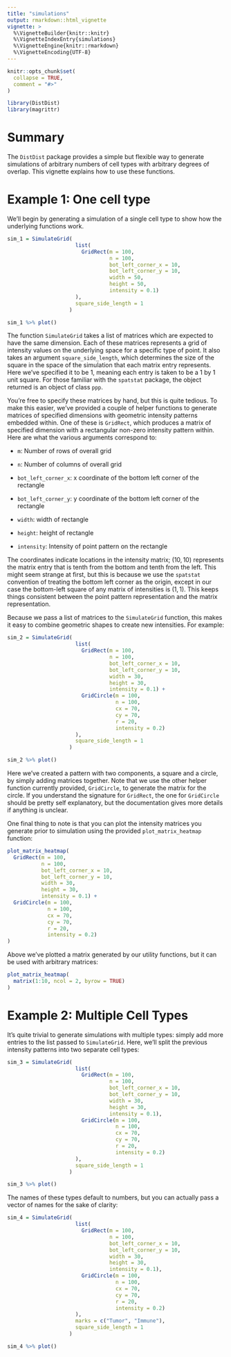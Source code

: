 ```yaml
---
title: "simulations"
output: rmarkdown::html_vignette
vignette: >
  %\VignetteBuilder{knitr::knitr}
  %\VignetteIndexEntry{simulations}
  %\VignetteEngine{knitr::rmarkdown}
  %\VignetteEncoding{UTF-8}
---
```


```r
knitr::opts_chunk$set(
  collapse = TRUE,
  comment = "#>"
)
```

```r
library(DistDist)
library(magrittr)
```

# Summary

The `DistDist` package provides a simple but flexible way to generate simulations of arbitrary numbers of cell types with arbitrary degrees of overlap. This vignette explains how to use these functions.

# Example 1: One cell type

We'll begin by generating a simulation of a single cell type to show how the underlying functions work.

```r
sim_1 = SimulateGrid(
                      list(
                        GridRect(m = 100, 
                                 n = 100, 
                                 bot_left_corner_x = 10,  
                                 bot_left_corner_y = 10,  
                                 width = 50, 
                                 height = 50, 
                                 intensity = 0.1)
                      ),
                      square_side_length = 1
                    )

sim_1 %>% plot()
```

The function `SimulateGrid` takes a list of matrices which are expected to have the same dimension. Each of these matrices represents a grid of intensity values on the underlying space for a specific type of point. It also takes an argument `square_side_length`, which determines the size of the square in the space of the simulation that each matrix entry represents. Here we've specified it to be 1, meaning each entry is taken to be a 1 by 1 unit square. For those familiar with the `spatstat` package, the object returned is an object of class `ppp`.

You're free to specify these matrices by hand, but this is quite tedious. To make this easier, we've provided a couple of helper functions to generate matrices of specified dimensions with geometric intensity patterns embedded within. One of these is `GridRect`, which produces a matrix of specified dimension with a rectangular non-zero intensity pattern within. Here are what the various arguments correspond to:

* `m`: Number of rows of overall grid

* `n`: Number of columns of overall grid

* `bot_left_corner_x`: x coordinate of the bottom left corner of the rectangle

* `bot_left_corner_y`: y coordinate of the bottom left corner of the rectangle

* `width`: width of rectangle

* `height`: height of rectangle

* `intensity`: Intensity of point pattern on the rectangle

The coordinates indicate locations in the intensity matrix; $(10, 10)$ represents the matrix entry that is tenth from the bottom and tenth from the left. This might seem strange at first, but this is because we use the `spatstat` convention of treating the bottom left corner as the origin, except in our case the bottom-left square of any matrix of intensities is $(1,1)$. This keeps things consistent between the point pattern representation and the matrix representation.

Because we pass a list of matrices to the `SimulateGrid` function, this makes it easy to combine geometric shapes to create new intensities. For example:

```r
sim_2 = SimulateGrid(
                      list(
                        GridRect(m = 100, 
                                 n = 100, 
                                 bot_left_corner_x = 10,  
                                 bot_left_corner_y = 10,  
                                 width = 30, 
                                 height = 30, 
                                 intensity = 0.1) + 
                        GridCircle(m = 100,
                                   n = 100,
                                   cx = 70,
                                   cy = 70,
                                   r = 20, 
                                   intensity = 0.2)
                      ),
                      square_side_length = 1
                    )

sim_2 %>% plot()
```

Here we've created a pattern with two components, a square and a circle, by simply adding matrices together. Note that we use the other helper function currently provided, `GridCircle`, to generate the matrix for the circle. If you understand the signature for `GridRect`, the one for `GridCircle` should be pretty self explanatory, but the documentation gives more details if anything is unclear.

One final thing to note is that you can plot the intensity matrices you generate prior to simulation using the provided `plot_matrix_heatmap` function:

```r
plot_matrix_heatmap(
  GridRect(m = 100, 
           n = 100, 
           bot_left_corner_x = 10,  
           bot_left_corner_y = 10,  
           width = 30, 
           height = 30, 
           intensity = 0.1) + 
  GridCircle(m = 100,
             n = 100,
             cx = 70,
             cy = 70,
             r = 20, 
             intensity = 0.2)
)
```

Above we've plotted a matrix generated by our utility functions, but it can be used with arbitrary matrices:

```r
plot_matrix_heatmap(
  matrix(1:10, ncol = 2, byrow = TRUE)
)
```

# Example 2: Multiple Cell Types

It's quite trivial to generate simulations with multiple types: simply add more entries to the list passed to `SimulateGrid`. Here, we'll split the previous intensity patterns into two separate cell types:

```r
sim_3 = SimulateGrid(
                      list(
                        GridRect(m = 100, 
                                 n = 100, 
                                 bot_left_corner_x = 10,  
                                 bot_left_corner_y = 10,  
                                 width = 30, 
                                 height = 30, 
                                 intensity = 0.1), 
                        GridCircle(m = 100,
                                   n = 100,
                                   cx = 70,
                                   cy = 70,
                                   r = 20, 
                                   intensity = 0.2)
                      ),
                      square_side_length = 1
                    )

sim_3 %>% plot()
```

The names of these types default to numbers, but you can actually pass a vector of names for the sake of clarity:

```r
sim_4 = SimulateGrid(
                      list(
                        GridRect(m = 100, 
                                 n = 100, 
                                 bot_left_corner_x = 10,  
                                 bot_left_corner_y = 10,  
                                 width = 30, 
                                 height = 30, 
                                 intensity = 0.1), 
                        GridCircle(m = 100,
                                   n = 100,
                                   cx = 70,
                                   cy = 70,
                                   r = 20, 
                                   intensity = 0.2)
                      ),
                      marks = c("Tumor", "Immune"),
                      square_side_length = 1
                    )

sim_4 %>% plot()
```

